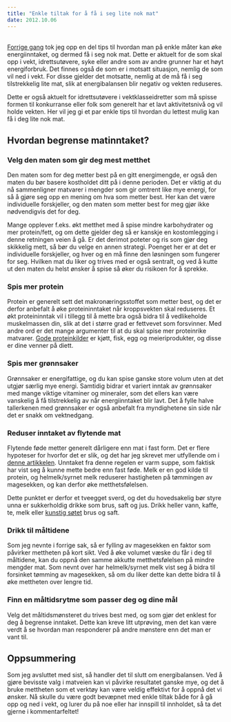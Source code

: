 ```yaml
---
title: "Enkle tiltak for å få i seg lite nok mat"
date: 2012.10.06
---
```


[\
Forrige gang](nok-mat.qmd) tok jeg opp en del tips til hvordan man på enkle måter kan øke energiinntaket, og dermed få i seg nok mat. Dette er aktuelt for de som skal opp i vekt, idrettsutøvere, syke eller andre som av andre grunner har et høyt energiforbruk. Det finnes også de som er i motsatt situasjon, nemlig de som vil ned i vekt. For disse gjelder det motsatte, nemlig at de må få i seg tilstrekkelig lite mat, slik at energibalansen blir negativ og vekten reduseres.

Dette er også aktuelt for idrettsutøvere i vektklasseidretter som må spisse formen til konkurranse eller folk som generelt har et lavt aktivitetsnivå og vil holde vekten. Her vil jeg gi et par enkle tips til hvordan du lettest mulig kan få i deg lite nok mat.![](data:image/gif;base64,R0lGODlhAQABAIAAAAAAAP///yH5BAEAAAAALAAAAAABAAEAAAIBRAA7){alt=""}

## Hvordan begrense matinntaket?

### Velg den maten som gir deg mest metthet

Den maten som for deg metter best på en gitt energimengde, er også den maten du bør basere kostholdet ditt på i denne perioden. Det er viktig at du nå sammenligner matvarer i mengder som gir omtrent like mye energi, for så å gjøre seg opp en mening om hva som metter best. Her kan det være individuelle forskjeller, og den maten som metter best for meg gjør ikke nødvendigvis det for deg.

Mange opplever f.eks. økt metthet med å spise mindre karbohydrater og mer protein/fett, og om dette gjelder deg så er kanskje en kostomlegging i denne retningen veien å gå. Er det derimot poteter og ris som gjør deg skikkelig mett, så bør du velge en annen strategi. Poenget her er at det er individuelle forskjeller, og hver og en må finne den løsningen som fungerer for seg. Hvilken mat du liker og trives med er også sentralt, og ved å kutte ut den maten du helst ønsker å spise så øker du risikoen for å sprekke.

### Spis mer protein

Protein er generelt sett det makronæringsstoffet som metter best, og det er derfor anbefalt å øke proteininntaket når kroppsvekten skal reduseres. Et økt proteininntak vil i tillegg til å mette bra også bidra til å vedlikeholde muskelmassen din, slik at det i større grad er fettvevet som forsvinner. Med andre ord er det mange argumenter til at du skal spise mer proteinrike matvarer. [Gode proteinkilder](proteinkvalitet.qmd) er kjøtt, fisk, egg og meieriprodukter, og disse er dine venner på diett.

### Spis mer grønnsaker

Grønnsaker er energifattige, og du kan spise ganske store volum uten at det utgjør særlig mye energi. Samtidig bidrar et variert inntak av grønnsaker med mange viktige vitaminer og mineraler, som det ellers kan være vanskelig å få tilstrekkelig av når energiinntaket blir lavt. Det å fylle halve tallerkenen med grønnsaker er også anbefalt fra myndighetene sin side når det er snakk om vektnedgang.

### Reduser inntaket av flytende mat

Flytende føde metter generelt dårligere enn mat i fast form. Det er flere hypoteser for hvorfor det er slik, og det har jeg skrevet mer utfyllende om i [denne artikkelen](flytende-karbohydrater.qmd). Unntaket fra denne regelen er varm suppe, som faktisk har vist seg å kunne mette bedre enn fast føde. Melk er en god kilde til protein, og helmelk/syrnet melk reduserer hastigheten på tømmingen av magesekken, og kan derfor øke metthetsfølelsen.

Dette punktet er derfor et tveegget sverd, og det du hovedsakelig bør styre unna er sukkerholdig drikke som brus, saft og jus. Drikk heller vann, kaffe, te, melk eller [kunstig søtet](sotstoffer.qmd) brus og saft.

### Drikk til måltidene

Som jeg nevnte i forrige sak, så er fylling av magesekken en faktor som påvirker mettheten på kort sikt. Ved å øke volumet væske du får i deg til måltidene, kan du oppnå den samme akkutte metthetsfølelsen på mindre mengder mat. Som nevnt over har helmelk/syrnet melk vist seg å bidra til forsinket tømming av magesekken, så om du liker dette kan dette bidra til å øke mettheten over lengre tid.

### Finn en måltidsrytme som passer deg og dine mål
Velg det måltidsmønsteret du trives best med, og som gjør det enklest for deg å begrense inntaket. Dette kan kreve litt utprøving, men det kan være verdt å se hvordan man responderer på andre mønstere enn det man er vant til.

## Oppsummering

Som jeg avsluttet med sist, så handler det til slutt om energibalansen. Ved å gjøre bevisste valg i matveien kan vi påvirke resultatet ganske mye, og det å bruke mettheten som et verktøy kan være veldig effektivt for å oppnå det vi ønsker. Nå skulle du være godt bevæpnet med enkle tiltak både for å gå opp og ned i vekt, og lurer du på noe eller har innspill til innholdet, så ta det gjerne i kommentarfeltet!
